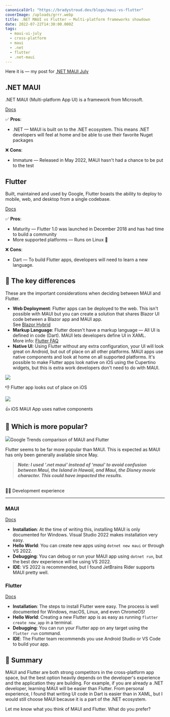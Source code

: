 ```yaml
---
canonicalUrl: "https://bradystroud.dev/blogs/maui-vs-flutter"
coverImage: /uploads/grrr.webp
title: .NET MAUI vs Flutter — Multi-platform frameworks showdown
date: 2022-07-22T14:30:00.000Z
tags:
  - maui-ui-july
  - cross-platform
  - maui
  - .net
  - flutter
  - .net-maui
---
```


Here it is — my post for [.NET MAUI July](https://goforgoldman.com/2022/05/19/maui-ui-july.html)

## .NET MAUI

.NET MAUI (Multi-platform App UI) is a framework from Microsoft.

[Docs](https://docs.microsoft.com/en-us/dotnet/maui/get-started/first-app)

✅ **Pros**:

- .NET — MAUI is built on to the .NET ecosystem. This means .NET developers will feel at home and be able to use their favorite Nuget packages

❌ **Cons**:

- Immature — Released in May 2022, MAUI hasn't had a chance to be put to the test

## Flutter

Built, maintained and used by Google, Flutter boasts the ability to deploy to mobile, web, and desktop from a single codebase.

[Docs](https://docs.flutter.dev/get-started/codelab)

✅ **Pros**:

- Maturity — Flutter 1.0 was launched in December 2018 and has had time to build a community
- More supported platforms — Runs on Linux 🐧

❌ **Cons**:

- Dart — To build Flutter apps, developers will need to learn a new language.

## 🤔 The key differences

These are the important considerations when deciding between MAUI and Flutter.

- **Web Deployment**: Flutter apps can be deployed to the web. This isn't possible with MAUI but you can create a solution that shares Blazor UI code between a Blazor app and MAUI app. \
  See [Blazor Hybrid](https://docs.microsoft.com/en-us/aspnet/core/blazor/hybrid/tutorials/maui)
- **Markup Language**: Flutter doesn't have a markup language — All UI is defined in code (Dart). MAUI lets developers define UI in XAML. \
  More info: [Flutter FAQ](https://docs.flutter.dev/resources/faq#where-is-flutters-markup-language-why-doesnt-flutter-have-a-markup-syntax)
- **Native UI**: Using Flutter without any extra configuration, your UI will look great on Android, but out of place on all other platforms. MAUI apps use native components and look at home on all supported platforms. It's possible to make Flutter apps look native on iOS using the Cupertino widgets, but this is extra work developers don't need to do with MAUI.

![](/uploads/hello-world.webp)

👎 Flutter app looks out of place on iOS

![](/uploads/maui-hello-world.webp)

👍 iOS MAUI App uses native components

## 📸 Which is more popular?

![](/uploads/google-trends.webp)Google Trends comparison of MAUI and Flutter

Flutter seems to be far more popular than MAUI. This is expected as MAUI has only been generally available since May.

> **_Note: I used ‘.net maui' instead of ‘maui' to avoid confusion between Maui, the Island in Hawaii, and Maui, the Disney movie character. This could have impacted the results._**

\
🧑‍💻 Development experience

---

### MAUI

[Docs](https://docs.microsoft.com/en-us/dotnet/maui/get-started/first-app)

- **Installation**: At the time of writing this, installing MAUI is only documented for Windows. Visual Studio 2022 makes installation very easy.
- **Hello World**: You can create new apps using `dotnet new maui` or through VS 2022.
- **Debugging**: You can debug or run your MAUI app using `dotnet run`, but the best dev experience will be using VS 2022.
- **IDE**: VS 2022 is recommended, but I found JetBrains Rider supports MAUI pretty well.

### Flutter

[Docs](https://docs.flutter.dev/get-started/install)

- **Installation**: The steps to install Flutter were easy. The process is well documented for Windows, macOS, Linux, and even ChromeOS!
- **Hello World**: Creating a new Flutter app is as easy as running `flutter create new_app` in a terminal.
- **Debugging**: You can run your Flutter app on any target using the `flutter run` command.
- **IDE**: The Flutter team recommends you use Android Studio or VS Code to build your app.

## 📖 Summary

MAUI and Flutter are both strong competitors in the cross-platform app space, but the best option heavily depends on the developer's experience and the application they are building. For example, if you are already a .NET developer, learning MAUI will be easier than Flutter. From personal experience, I found that writing UI code in Dart is easier than in XAML, but I would still choose MAUI because it is a part of the .NET ecosystem.

Let me know what you think of MAUI and Flutter. What do you prefer?
 